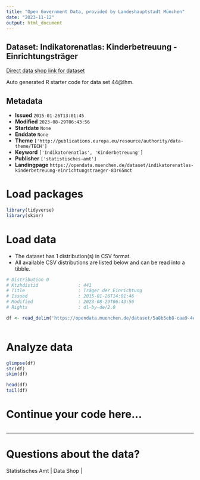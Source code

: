 ```yaml
---
title: "Open Government Data, provided by Landeshauptstadt München"
date: "2023-11-12"
output: html_document
---
```


## Dataset: Indikatorenatlas: Kinderbetreuung - Einrichtungsträger

[Direct data shop link for dataset](https://opendata.muenchen.de/dataset/indikatorenatlas-kinderbetreuung-einrichtungstraeger-83r65mct)

Auto generated R starter code for data set 44@lhm.

## Metadata

- **Issued** `2015-01-26T13:01:45`
- **Modified** `2023-08-29T06:43:56`
- **Startdate** `None`
- **Enddate** `None`
- **Theme** `['http://publications.europa.eu/resource/authority/data-theme/TECH']`
- **Keyword** `['Indikatorenatlas', 'Kinderbetreuung']`
- **Publisher** `['statistisches-amt']`
- **Landingpage** `https://opendata.muenchen.de/dataset/indikatorenatlas-kinderbetreuung-einrichtungstraeger-83r65mct`


# Load packages

```r

library(tidyverse)
library(skimr)

```

# Load data

-   The dataset has 1 distribution(s) in CSV format.
-   All available CSV distributions are listed below and can be read into a tibble.

```r

# Distribution 0
# Ktzhdistid               : 441
# Title                    : Träger der Einrichtung
# Issued                   : 2015-01-26T14:01:46
# Modified                 : 2023-08-29T06:43:56
# Rights                   : dl-by-de/2.0

df <- read_delim('https://opendata.muenchen.de/dataset/5a8b5eb8-caa9-4ec5-93ac-db431365cb96/resource/305de6c4-09f7-4964-9da6-74630d289c90/download/indikat_kinderbetreuung_einrichtungstraeger_280823.csv')



```

# Analyze data

```r

glimpse(df)
str(df)
skim(df)

head(df)
tail(df)

```

# Continue your code here...

```r

```

------------------------------------------------------------------------

# Questions about the data?

Statistisches Amt | Data Shop | 
